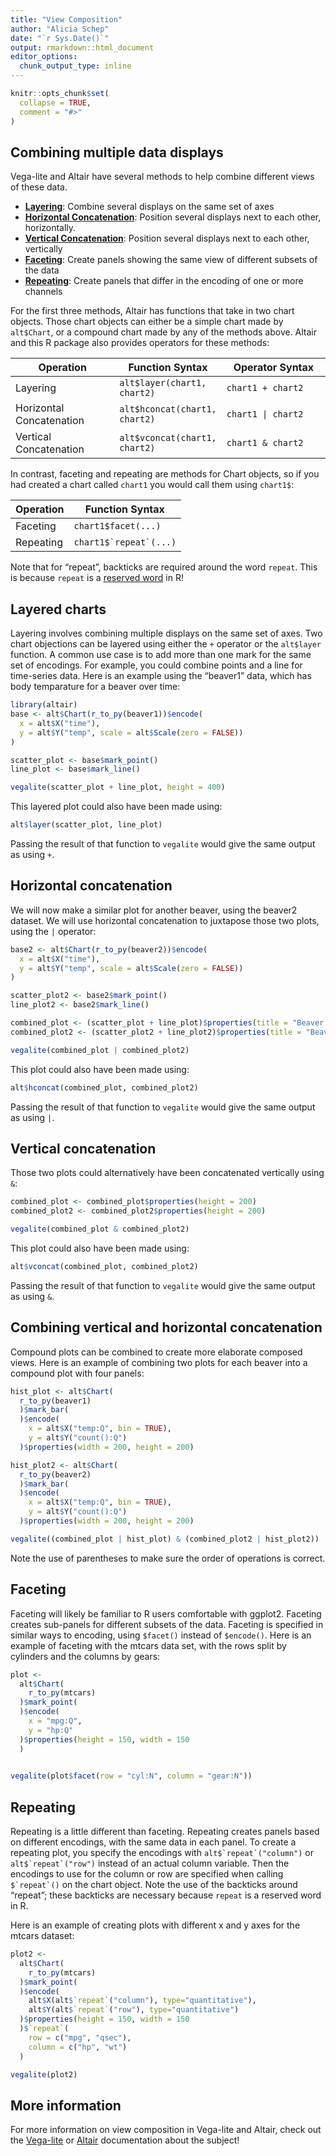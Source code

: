 ```yaml
---
title: "View Composition"
author: "Alicia Schep"
date: "`r Sys.Date()`"
output: rmarkdown::html_document
editor_options: 
  chunk_output_type: inline
---
```


```r
knitr::opts_chunk$set(
  collapse = TRUE,
  comment = "#>"
)
```

## Combining multiple data displays

Vega-lite and Altair have several methods to help combine different views of these data.  

* [**Layering**](#layer): Combine several displays on the same set of axes
* [**Horizontal Concatenation**](#hconcat): Position several displays next to each other, horizontally.
* [**Vertical Concatenation**](#vconcat): Position several displays next to each other, vertically
* [**Faceting**](#facet): Create panels showing the same view of different subsets of the data
* [**Repeating**](#repeat): Create panels that differ in the encoding of one or more channels

For the first three methods, Altair has functions that take in two chart objects. Those chart objects can either be a simple chart made by `alt$Chart`, or a compound chart made by any of the methods above.  Altair and this R package also provides operators for these methods:

| Operation  | Function Syntax | Operator Syntax |
| ------------- | ------------- | ------------- |
| Layering  | `alt$layer(chart1, chart2)`  | `chart1 + chart2`  |
| Horizontal Concatenation  | `alt$hconcat(chart1, chart2)`  | `chart1 | chart2`  |
| Vertical Concatenation  | `alt$vconcat(chart1, chart2)`  | `chart1 & chart2`  |

In contrast, faceting and repeating are methods for Chart objects, so if you had created a chart called `chart1` you would call them using `chart1$`:

| Operation  | Function Syntax |
| ------------- | ------------- |
| Faceting | `chart1$facet(...)`  |
| Repeating  | ``chart1$`repeat`(...)``  |

Note that for "repeat", backticks are required around the word `repeat`. This is because `repeat` is a [reserved word](http://stat.ethz.ch/R-manual/R-devel/library/base/html/Reserved.html) in R!

## Layered charts {#layer}

Layering involves combining multiple displays on the same set of axes. Two chart objections can be layered using either the `+` operator or the `alt$layer` function. A common use case is to add more than one mark for the same set of encodings.  For example, you could combine points and a line for time-series data. Here is an example using the "beaver1" data, which has body temparature for a beaver over time:

```r
library(altair)
base <- alt$Chart(r_to_py(beaver1))$encode(
  x = alt$X("time"),
  y = alt$Y("temp", scale = alt$Scale(zero = FALSE))
)

scatter_plot <- base$mark_point()
line_plot <- base$mark_line()

vegalite(scatter_plot + line_plot, height = 400)
```

This layered plot could also have been made using:

```r
alt$layer(scatter_plot, line_plot)
```

Passing the result of that function to `vegalite` would give the same output as using `+`.

## Horizontal concatenation {#hconcat}

We will now make a similar plot for another beaver, using the beaver2 dataset. We will use horizontal concatenation to juxtapose those two plots, using the `|` operator:

```r
base2 <- alt$Chart(r_to_py(beaver2))$encode(
  x = alt$X("time"),
  y = alt$Y("temp", scale = alt$Scale(zero = FALSE))
)

scatter_plot2 <- base2$mark_point()
line_plot2 <- base2$mark_line()

combined_plot <- (scatter_plot + line_plot)$properties(title = "Beaver 1", width = 200)
combined_plot2 <- (scatter_plot2 + line_plot2)$properties(title = "Beaver 2", width = 200)

vegalite(combined_plot | combined_plot2)
```

This plot could also have been made using:

```r
alt$hconcat(combined_plot, combined_plot2)
```

Passing the result of that function to `vegalite` would give the same output as using `|`.

## Vertical concatenation {#vconcat}

Those two plots could alternatively have been concatenated vertically using `&`:

```r
combined_plot <- combined_plot$properties(height = 200)
combined_plot2 <- combined_plot2$properties(height = 200)

vegalite(combined_plot & combined_plot2)
```

This plot could also have been made using:

```r
alt$vconcat(combined_plot, combined_plot2)
```

Passing the result of that function to `vegalite` would give the same output as using `&`.

## Combining vertical and horizontal concatenation

Compound plots can be combined to create more elaborate composed views. Here is an example of combining two plots for each beaver into a compound plot with four panels:

```r
hist_plot <- alt$Chart(
  r_to_py(beaver1)
  )$mark_bar(
  )$encode(
    x = alt$X("temp:Q", bin = TRUE),
    y = alt$Y("count():Q")
  )$properties(width = 200, height = 200)

hist_plot2 <- alt$Chart(
  r_to_py(beaver2)
  )$mark_bar(
  )$encode(
    x = alt$X("temp:Q", bin = TRUE),
    y = alt$Y("count():Q")
  )$properties(width = 200, height = 200)

vegalite((combined_plot | hist_plot) & (combined_plot2 | hist_plot2))
```

Note the use of parentheses to make sure the order of operations is correct.  

## Faceting {#facet}

Faceting will likely be familiar to R users comfortable with ggplot2. Faceting creates sub-panels for different subsets of the data. Faceting is specified in similar ways to encoding, using `$facet()` instead of `$encode()`.  Here is an example of faceting with the mtcars data set, with the rows split by cylinders and the columns by gears:

```r
plot <- 
  alt$Chart(
    r_to_py(mtcars)
  )$mark_point(
  )$encode(
    x = "mpg:Q",
    y = "hp:Q"
  )$properties(height = 150, width = 150
  )
  

vegalite(plot$facet(row = "cyl:N", column = "gear:N"))
```

## Repeating {#repeat}

Repeating is a little different than faceting. Repeating creates panels based on different encodings, with the same data in each panel. To create a repeating plot, you specify the encodings with ``alt$`repeat`("column")`` or  ``alt$`repeat`("row")`` instead of an actual column variable. Then the encodings to use for the column or row are specified when calling ``$`repeat`()`` on the chart object. Note the use of the backticks around "repeat"; these backticks are necessary because `repeat` is a reserved word in R. 

Here is an example of creating plots with different x and y axes for the mtcars dataset:

```r
plot2 <- 
  alt$Chart(
    r_to_py(mtcars)
  )$mark_point(
  )$encode(
    alt$X(alt$`repeat`("column"), type="quantitative"),
    alt$Y(alt$`repeat`("row"), type="quantitative")
  )$properties(height = 150, width = 150
  )$`repeat`(
    row = c("mpg", "qsec"),
    column = c("hp", "wt")
  )

vegalite(plot2)
```

## More information

For more information on view composition in Vega-lite and Altair, check out the [Vega-lite](https://vega.github.io/vega-lite/docs/composition.html) or [Altair](https://altair-viz.github.io/user_guide/compound_charts.html#) documentation about the subject!

